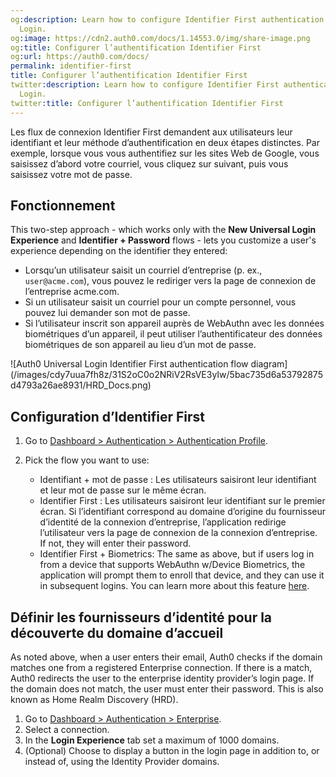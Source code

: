 ```yaml
---
og:description: Learn how to configure Identifier First authentication with Universal
  Login.
og:image: https://cdn2.auth0.com/docs/1.14553.0/img/share-image.png
og:title: Configurer l’authentification Identifier First
og:url: https://auth0.com/docs/
permalink: identifier-first
title: Configurer l’authentification Identifier First
twitter:description: Learn how to configure Identifier First authentication with Universal
  Login.
twitter:title: Configurer l’authentification Identifier First
---
```


Les flux de connexion Identifier First demandent aux utilisateurs leur identifiant et leur méthode d’authentification en deux étapes distinctes. Par exemple, lorsque vous vous authentifiez sur les sites Web de Google, vous saisissez d’abord votre courriel, vous cliquez sur suivant, puis vous saisissez votre mot de passe.

## Fonctionnement

This two-step approach - which works only with the **New <Tooltip tip="Universal Login: Your application redirects to Universal Login, hosted on Auth0's Authorization Server, to verify a user's identity." cta="View Glossary" href="/docs/glossary?term=Universal+Login">Universal Login</Tooltip> Experience** and **Identifier + Password** flows - lets you customize a user's experience depending on the identifier they entered:

* Lorsqu’un utilisateur saisit un courriel d’entreprise (p. ex., `user@acme.com`), vous pouvez le rediriger vers la page de connexion de l’entreprise acme.com.
* Si un utilisateur saisit un courriel pour un compte personnel, vous pouvez lui demander son mot de passe.
* Si l’utilisateur inscrit son appareil auprès de WebAuthn avec les données biométriques d’un appareil, il peut utiliser l’authentificateur des données biométriques de son appareil au lieu d’un mot de passe.

<Frame>![Auth0 Universal Login Identifier First authentication flow diagram](/images/cdy7uua7fh8z/31S2oC0o2NRiV2RsVE3yIw/5bac735d6a53792875d4793a26ae8931/HRD_Docs.png)</Frame>

## Configuration d’Identifier First

1. Go to [Dashboard > Authentication > Authentication Profile](https://manage.auth0.com/#/authentication-profiles).
2. Pick the flow you want to use:

   * Identifiant + mot de passe : Les utilisateurs saisiront leur identifiant et leur mot de passe sur le même écran.
   * Identifier First : Les utilisateurs saisiront leur identifiant sur le premier écran. Si l’identifiant correspond au domaine d’origine du fournisseur d’identité de la connexion d’entreprise, l’application redirige l’utilisateur vers la page de connexion de la connexion d’entreprise.
     If not, they will enter their password.
   * Identifier First + Biometrics: The same as above, but if users log in from a device that supports WebAuthn w/Device Biometrics, the application will prompt them to enroll that device, and they can use it in subsequent logins. You can learn more about this feature [here](/docs/authenticate/login/auth0-universal-login/passwordless-login/webauthn-device-biometrics).

## Définir les fournisseurs d’identité pour la découverte du domaine d’accueil

As noted above, when a user enters their email, Auth0 checks if the domain matches one from a registered Enterprise connection. If there is a match, Auth0 redirects the user to the enterprise <Tooltip tip="Identity Provider (IdP): Service that stores and manages digital identities." cta="View Glossary" href="/docs/glossary?term=identity+provider">identity provider</Tooltip>’s login page. If the domain does not match, the user must enter their password. This is also known as Home Realm Discovery (HRD).

1. Go to [Dashboard > Authentication > Enterprise](https://manage.auth0.com/#/connections/enterprise).
2. Select a connection.
3. In the **Login Experience** tab set a maximum of 1000 domains.
4. (Optional) Choose to display a button in the login page in addition to, or instead of, using the Identity Provider domains.